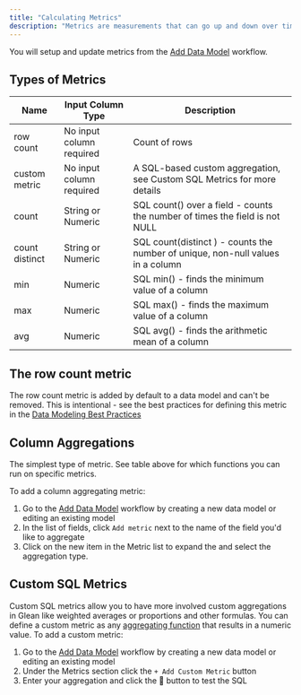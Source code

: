 ```yaml
---
title: "Calculating Metrics"
description: "Metrics are measurements that can go up and down over time.  Each metric should map to a measurement of a process or workflow in your organization.  Counts of events, revenues and cycle times are good examples of metrics you may want to add to your data model."
---
```


You will setup and update metrics from the [Add Data Model](/data-modeling/add-data-model) workflow.

## Types of Metrics
|Name          |Input Column Type       |Description                                                                    |
|--------------|------------------------|-------------------------------------------------------------------------------|
|row count     |No input column required|Count of rows                                                                  |
|custom metric |No input column required|A SQL-based custom aggregation, see Custom SQL Metrics for more details        |
|count         |String or Numeric       |SQL count() over a field - counts the number of times the field is not NULL    |
|count distinct|String or Numeric       |SQL count(distinct ) - counts the number of unique, non-null values in a column|
|min           |Numeric                 |SQL min() - finds the minimum value of a column                                |
|max           |Numeric                 |SQL max() - finds the maximum value of a column                                |
|avg           |Numeric                 |SQL avg() - finds the arithmetic mean of a column                              |

## The row count metric

The row count metric is added by default to a data model and can't be removed.  This is intentional - see the best practices for defining this metric in the [Data Modeling Best Practices](/data-modeling/data-modeling-best-practices)

## Column Aggregations

The simplest type of metric.  See table above for which functions you can run on specific metrics.

To add a column aggregating metric:

1. Go to the [Add Data Model](add-data-model.md) workflow by creating a new data model or editing an existing model
2. In the list of fields, click `Add metric` next to the name of the field you'd like to aggregate
3. Click on the new item in the Metric list to expand the and select the aggregation type.

## Custom SQL Metrics

Custom SQL metrics allow you to have more involved custom aggregations in Glean like weighted averages or proportions and other formulas.  You can define a custom metric as any [aggregating function](https://www.datacamp.com/community/tutorials/aggregate-functions-sql) that results in a numeric value.  To add a custom metric:

1. Go to the [Add Data Model](/data-modeling/add-data-model) workflow by creating a new data model or editing an existing model
2. Under the Metrics section click the `+ Add Custom Metric` button
3. Enter your aggregation and click the 🔄 button to test the SQL
